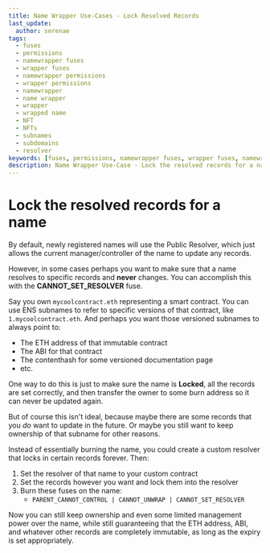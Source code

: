 ```yaml
---
title: Name Wrapper Use-Cases - Lock Resolved Records
last_update:
  author: serenae
tags:
  - fuses
  - permissions
  - namewrapper fuses
  - wrapper fuses
  - namewrapper permissions
  - wrapper permissions
  - namewrapper
  - name wrapper
  - wrapper
  - wrapped name
  - NFT
  - NFTs
  - subnames
  - subdomains
  - resolver
keywords: [fuses, permissions, namewrapper fuses, wrapper fuses, namewrapper permissions, wrapper permissions, namewrapper, name wrapper, wrapper, wrapped name, NFT, NFTs, subnames, subdomains, resolver]
description: Name Wrapper Use-Case - Lock the resolved records for a name
---
```


# Lock the resolved records for a name

By default, newly registered names will use the Public Resolver, which just allows the current manager/controller of the name to update any records.

However, in some cases perhaps you want to make sure that a name resolves to specific records and **never** changes. You can accomplish this with the **CANNOT_SET_RESOLVER** fuse.

Say you own `mycoolcontract.eth` representing a smart contract. You can use ENS subnames to refer to specific versions of that contract, like `1.mycoolcontract.eth`. And perhaps you want those versioned subnames to always point to:
* The ETH address of that immutable contract
* The ABI for that contract
* The contenthash for some versioned documentation page
* etc.

One way to do this is just to make sure the name is **Locked**, all the records are set correctly, and then transfer the owner to some burn address so it can never be updated again.

But of course this isn't ideal, because maybe there are some records that you *do* want to update in the future. Or maybe you still want to keep ownership of that subname for other reasons.

Instead of essentially burning the name, you could create a custom resolver that locks in certain records forever. Then:
1. Set the resolver of that name to your custom contract
2. Set the records however you want and lock them into the resolver
3. Burn these fuses on the name:
   - `PARENT_CANNOT_CONTROL | CANNOT_UNWRAP | CANNOT_SET_RESOLVER`

Now you can still keep ownership and even some limited management power over the name, while still guaranteeing that the ETH address, ABI, and whatever other records are completely immutable, as long as the expiry is set appropriately.